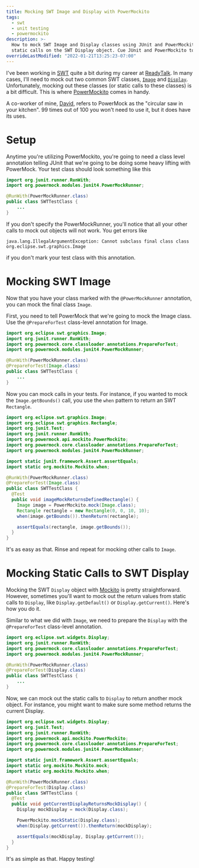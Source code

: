 ```yaml
---
title: Mocking SWT Image and Display with PowerMockito
tags:
  - swt
  - unit testing
  - powermockito
description: >-
  How to mock SWT Image and Display classes using JUnit and PowerMockito. Sometimes you need to mock out SWT Images or
  static calls on the SWT Display object. Cue JUnit and PowerMockito to the rescue!
overrideLastModified: "2022-01-21T13:25:23-07:00"
---
```


I've been working in [SWT](http://www.eclipse.org/swt/) quite a bit during my career at
[ReadyTalk](http://www.readytalk.com). In many cases, I'll need to mock out two common SWT classes,
[`Image`](http://help.eclipse.org/helios/ntopic/org.eclipse.platform.doc.isv/reference/api/org/eclipse/swt/graphics/Image.html)
and
[`Display`](http://help.eclipse.org/helios/index.jsp?topic=%2Forg.eclipse.platform.doc.isv%2Freference%2Fapi%2Forg%2Feclipse%2Fswt%2Fwidgets%2FDisplay.html).
Unfortunately, mocking out these classes (or static calls to these classes) is a bit difficult. This is where
[PowerMockito](https://code.google.com/p/powermock/wiki/MockitoUsage13) comes in handy.

A co-worker of mine, [David](https://twitter.com/waterprinciple), refers to PowerMock as the "circular saw in your
kitchen". 99 times out of 100 you won't need to use it, but it does have its uses.

# Setup

Anytime you're utilizing PowerMockito, you're going to need a class level annotation telling JUnit that we're going to
be doing some heavy lifting with PowerMock. Your test class should look something like this

```java
import org.junit.runner.RunWith;
import org.powermock.modules.junit4.PowerMockRunner;

@RunWith(PowerMockRunner.class)
public class SWTTestClass {
	...
}
```

If you don't specify the PowerMockRunner, you'll notice that all your other calls to mock out objects will not work. You
get errors like

```console
java.lang.IllegalArgumentException: Cannot subclass final class class org.eclipse.swt.graphics.Image
```

if you don't mark your test class with this annotation.

# Mocking SWT Image

Now that you have your class marked with the `@PowerMockRunner` annotation, you can mock the final class `Image`.

First, you need to tell PowerMock that we're going to mock the Image class. Use the `@PrepareForTest` class-level
annotation for Image.

```java
import org.eclipse.swt.graphics.Image;
import org.junit.runner.RunWith;
import org.powermock.core.classloader.annotations.PrepareForTest;
import org.powermock.modules.junit4.PowerMockRunner;

@RunWith(PowerMockRunner.class)
@PrepareForTest(Image.class)
public class SWTTestClass {
	...
}
```

Now you can mock calls in your tests. For instance, if you wanted to mock the `Image.getBounds()` call, you use the
`when` pattern to return an SWT `Rectangle`.

```java
import org.eclipse.swt.graphics.Image;
import org.eclipse.swt.graphics.Rectangle;
import org.junit.Test;
import org.junit.runner.RunWith;
import org.powermock.api.mockito.PowerMockito;
import org.powermock.core.classloader.annotations.PrepareForTest;
import org.powermock.modules.junit4.PowerMockRunner;

import static junit.framework.Assert.assertEquals;
import static org.mockito.Mockito.when;

@RunWith(PowerMockRunner.class)
@PrepareForTest(Image.class)
public class SWTTestClass {
  @Test
  public void imageMockReturnsDefinedRectangle() {
	Image image = PowerMockito.mock(Image.class);
	Rectangle rectangle = new Rectangle(0, 0, 10, 10);
 	when(image.getBounds()).thenReturn(rectangle);

    assertEquals(rectangle, image.getBounds());
  }
}
```

It's as easy as that. Rinse and repeat for mocking other calls to `Image`.

# Mocking Static Calls to SWT Display

Mocking the SWT `Display` object with [Mockito](https://code.google.com/p/mockito/) is pretty straightforward. However,
sometimes you'll want to mock out the return values from static calls to `Display`, like `Display.getDefault()` or
`Display.getCurrent()`. Here's how you do it.

Similar to what we did with `Image`, we need to prepare the `Display` with the `@PrepareForTest` class-level annotation.

```java
import org.eclipse.swt.widgets.Display;
import org.junit.runner.RunWith;
import org.powermock.core.classloader.annotations.PrepareForTest;
import org.powermock.modules.junit4.PowerMockRunner;

@RunWith(PowerMockRunner.class)
@PrepareForTest(Display.class)
public class SWTTestClass {
	...
}
```

Now, we can mock out the static calls to `Display` to return another mock object. For instance, you might want to make
sure some method returns the current Display.

```java
import org.eclipse.swt.widgets.Display;
import org.junit.Test;
import org.junit.runner.RunWith;
import org.powermock.api.mockito.PowerMockito;
import org.powermock.core.classloader.annotations.PrepareForTest;
import org.powermock.modules.junit4.PowerMockRunner;

import static junit.framework.Assert.assertEquals;
import static org.mockito.Mockito.mock;
import static org.mockito.Mockito.when;

@RunWith(PowerMockRunner.class)
@PrepareForTest(Display.class)
public class SWTTestClass {
  @Test
  public void getCurrentDisplayReturnsMockDisplay() {
  	Display mockDisplay = mock(Display.class);

  	PowerMockito.mockStatic(Display.class);
   	when(Display.getCurrent()).thenReturn(mockDisplay);

   	assertEquals(mockDisplay, Display.getCurrent());
  }
}
```

It's as simple as that. Happy testing!
